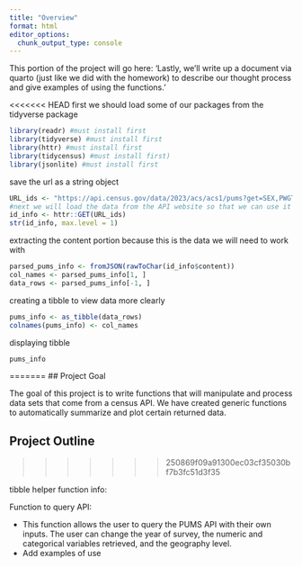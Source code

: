 ```yaml
---
title: "Overview"
format: html
editor_options: 
  chunk_output_type: console
---
```


This portion of the project will go here:
'Lastly, we’ll write up a document via quarto (just like we did with the homework) to describe our thought process and give examples of using the functions.'

<<<<<<< HEAD
first we should load some of our packages from the tidyverse package
```r
library(readr) #must install first
library(tidyverse) #must install first 
library(httr) #must install first
library(tidycensus) #must install first)
library(jsonlite) #must install first 
```

save the url as a string object
```r
URL_ids <- "https://api.census.gov/data/2023/acs/acs1/pums?get=SEX,PWGTP,MAR&SCHL=24"
#next we will load the data from the API website so that we can use it for our project
id_info <- httr::GET(URL_ids)
str(id_info, max.level = 1)
```

extracting the content portion because this is the data we will need to work with 
```r
parsed_pums_info <- fromJSON(rawToChar(id_info$content))
col_names <- parsed_pums_info[1, ]
data_rows <- parsed_pums_info[-1, ]
```

creating a tibble to view data more clearly
```r
pums_info <- as_tibble(data_rows)
colnames(pums_info) <- col_names 
```

displaying tibble
```r
pums_info
```
=======
## Project Goal

The goal of this project is to write functions that will manipulate and process data sets that come from a census API. We have created generic functions to automatically summarize and plot certain returned data.

## Project Outline
>>>>>>> 250869f09a91300ec03cf35030bf7b3fc51d3f35

tibble helper function info:

Function to query API:

- This function allows the user to query the PUMS API with their own inputs. The user can change the year of survey, the numeric and categorical variables retrieved, and the geography level.
- Add examples of use